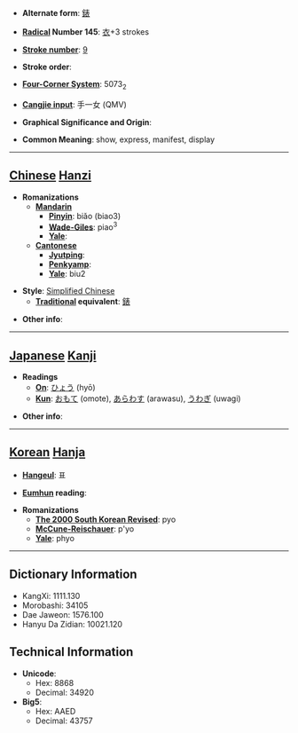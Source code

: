 * '''Alternate form''': [[錶]]

* '''[[Wiktionary:Chinese radical index| Radical]] Number 145''': [[Wiktionary:Chinese radical index 衣|衣]]+3 strokes

* '''[[Wiktionary:Chinese total strokes index|Stroke number]]''': [[Wiktionary:Chinese total strokes index 9|9]]

* '''Stroke order''': 

* '''[[Wiktionary:Chinese four corner index|Four-Corner System]]''': 5073<sub>2</sub>

* '''[[Wiktionary:Chinese Cangjie index|Cangjie input]]''': 手一女 (QMV)

* '''Graphical Significance and Origin''': 

* '''Common Meaning''': show, express, manifest, display

----

== [[Chinese]] [[Hanzi]] ==

* '''Romanizations'''
** '''[[Mandarin]]'''
*** '''[[Pinyin]]''': biǎo (biao3)
*** '''[[Wade-Giles]]''': piao<sup>3</sup>
*** '''[[Yale]]''': 
** '''[[Cantonese]]'''
*** '''[[Jyutping]]''':
*** '''[[Penkyamp]]''': 
*** '''[[Yale]]''': biu2

* '''Style''': [[Simplified Chinese]] 
** '''[[Traditional Chinese|Traditional]] equivalent''': [[錶]]

* '''Other info''': 

----

== [[Japanese]] [[Kanji]] ==

* '''Readings'''
** '''[[On]]''': [[ひょう]] (hyō)
** '''[[Kun]]''': [[おもて]] (omote), [[あらわす]] (arawasu), [[うわぎ]] (uwagi)

* '''Other info''':  

----

== [[Korean]] [[Hanja]] ==

* '''[[Hangeul]]''': 표

* '''[[Eumhun]] reading''': 

* '''Romanizations'''
** '''[[The 2000 South Korean Revised Romanization|The 2000 South Korean Revised]]''': pyo
** '''[[McCune-Reischauer]]''': p'yo
** '''[[Yale]]''': phyo

----

== Dictionary Information ==

* KangXi: 1111.130
* Morobashi: 34105
* Dae Jaweon: 1576.100
* Hanyu Da Zidian: 10021.120

== Technical Information ==

* '''Unicode''':
** Hex: 8868
** Decimal: 34920
* '''Big5''':
** Hex: AAED
** Decimal: 43757